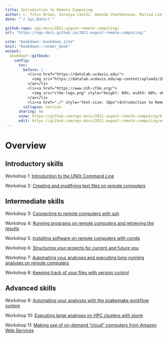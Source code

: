```yaml
---
title: Introduction to Remote Computing
author: C. Titus Brown, Saranya Canchi, Amanda Charbonneau, Marisa Lim, Abhijna Parigi, Pamela Reynolds, Nick Ulle, and Shannon Joslin.
date: "`r Sys.Date()`"

github-repo: ngs-docs/2021-august-remote-computing/
url: "https://ngs-docs.github.io/2021-august-remote-computing/"

site: "bookdown::bookdown_site"
knit: "bookdown::render_book"
output:
  bookdown::gitbook:
    config:
      toc:
        before: |
          <li><a href="https://datalab.ucdavis.edu/">
            <img src="https://datalab.ucdavis.edu/wp-content/uploads/2019/07/datalab-logo-full-color-rgb-1.png" style="height: 100%; width: 100%; object-fit: contain" />
          </a></li>
          <li><a href="https://www.nih-cfde.org/">
            <img src="cfde-logo.png" style="height: 60%; width: 60%; object-fit: contain" />
          </a></li>
          <li><a href="./" style="font-size: 18px">Introduction to Remote Computing (Pilot)</a></li>
        collapse: section
      sharing: no
      view: https://github.com/ngs-docs/2021-august-remote-computing/blob/main/%s
      edit: https://github.com/ngs-docs/2021-august-remote-computing/edit/main/%s
---
```


# Overview {-}

## Introductory skills {-}

Workshop 1: [Introduction to the UNIX Command Line](introduction-to-the-unix-command-line.html)

Workshop 2: [Creating and modifying text files on remote computers](creating-and-modifying-text-files-on-remote-computers.html)

## Intermediate skills {-}

Workshop 3: [Connecting to remote computers with ssh](connecting-to-remote-computers-with-ssh.html)

Workshop 4: [Running programs on remote computers and retrieving the results](running-programs-on-remote-computers-and-retrieving-the-results.html)

Workshop 5: [Installing software on remote computers with conda](installing-software-on-remote-computers-with-conda.html)

Workshop 6: [Structuring your projects for current and future you](structuring-your-projects-for-current-and-future-you.html)

Workshop 7: [Automating your analyses and executing long-running analyses on remote computers](automating-your-analyses-and-executing-long-running-analyses-on-remote-computers.html)

Workshop 8: [Keeping track of your files with version control](keeping-track-of-your-files-with-version-control.html)

## Advanced skills {-}

Workshop 9: [Automating your analyses with the snakemake workflow system](automating-your-analyses-with-the-snakemake-workflow-system.html)

Workshop 10: [Executing large analyses on HPC clusters with slurm](executing-large-analyses-on-hpc-clusters-with-slurm.html)

Workshop 11: [Making use of on-demand "cloud" computers from Amazon Web Services](making-use-of-on-demand-cloud-computers-from-amazon-web-services.html)
